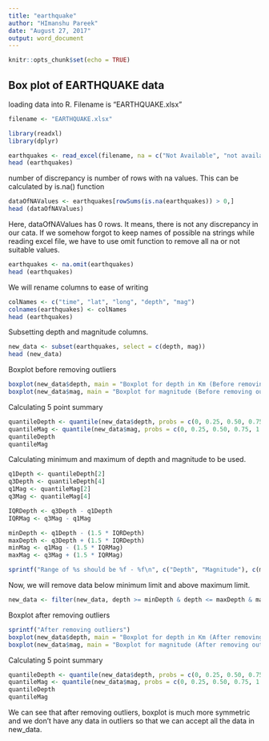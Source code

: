 ```yaml
---
title: "earthquake"
author: "HImanshu Pareek"
date: "August 27, 2017"
output: word_document
---
```


```r
knitr::opts_chunk$set(echo = TRUE)
```

## Box plot of EARTHQUAKE data
loading data into R. Filename is "EARTHQUAKE.xlsx"

```r
filename <- "EARTHQUAKE.xlsx"

library(readxl)
library(dplyr)

earthquakes <- read_excel(filename, na = c("Not Available", "not available", "NOT AVAILABLE", "na", "NA", "-", "_", "null", "NULL"))
head (earthquakes)
```

number of discrepancy is number of rows with na values. This can be calculated by is.na() function

```r
dataOfNAValues <- earthquakes[rowSums(is.na(earthquakes)) > 0,]
head (dataOfNAValues)
```

Here, dataOfNAValues has 0 rows. It means, there is not any discrepancy in our cata. If we somehow forgot to keep names of possible na strings while reading excel file, we have to use omit function to remove all na or not suitable values.

```r
earthquakes <- na.omit(earthquakes)
head (earthquakes)
```

We will rename columns to ease of writing

```r
colNames <- c("time", "lat", "long", "depth", "mag")
colnames(earthquakes) <- colNames
head (earthquakes)
```

Subsetting depth and magnitude columns.

```r
new_data <- subset(earthquakes, select = c(depth, mag))
head (new_data)
```

Boxplot before removing outliers

```r
boxplot(new_data$depth, main = "Boxplot for depth in Km (Before removing outliers)")
boxplot(new_data$mag, main = "Boxplot for magnitude (Before removing outliers)")

```

Calculating 5 point summary

```r
quantileDepth <- quantile(new_data$depth, probs = c(0, 0.25, 0.50, 0.75, 1.0))
quantileMag <- quantile(new_data$mag, probs = c(0, 0.25, 0.50, 0.75, 1.0))
quantileDepth
quantileMag

```

Calculating minimum and maximum of depth and magnitude to be used.

```r
q1Depth <- quantileDepth[2]
q3Depth <- quantileDepth[4]
q1Mag <- quantileMag[2]
q3Mag <- quantileMag[4]

IQRDepth <- q3Depth - q1Depth
IQRMag <- q3Mag - q1Mag

minDepth <- q1Depth - (1.5 * IQRDepth)
maxDepth <- q3Depth + (1.5 * IQRDepth)
minMag <- q1Mag - (1.5 * IQRMag)
maxMag <- q3Mag + (1.5 * IQRMag)

sprintf("Range of %s should be %f - %f\n", c("Depth", "Magnitude"), c(minDepth, minMag), c(maxDepth, maxMag))

```

Now, we will remove data below minimum limit and above maximum limit.

```r
new_data <- filter(new_data, depth >= minDepth & depth <= maxDepth & mag >= minMag & mag <= maxMag)
```

Boxplot after removing outliers

```r
sprintf("After removing outliers")
boxplot(new_data$depth, main = "Boxplot for depth in Km (After removing outliers)")
boxplot(new_data$mag, main = "Boxplot for magnitude (After removing outliers)")
```

Calculating 5 point summary

```r
quantileDepth <- quantile(new_data$depth, probs = c(0, 0.25, 0.50, 0.75, 1.0))
quantileMag <- quantile(new_data$mag, probs = c(0, 0.25, 0.50, 0.75, 1.0))
quantileDepth
quantileMag

```

We can see that after removing outliers, boxplot is much more symmetric and we don't have any data in outliers so that we can accept all the data in new_data.
